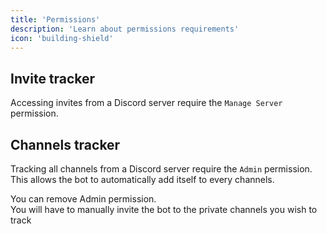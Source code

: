 ```yaml
---
title: 'Permissions'
description: 'Learn about permissions requirements'
icon: 'building-shield'
---
```


## Invite tracker

Accessing invites from a Discord server require the `Manage Server` permission.

## Channels tracker

Tracking all channels from a Discord server require the `Admin` permission.
This allows the bot to automatically add itself to every channels.

<Note>You can remove Admin permission.  
You will have to manually invite the bot to the private channels you wish to track</Note>

